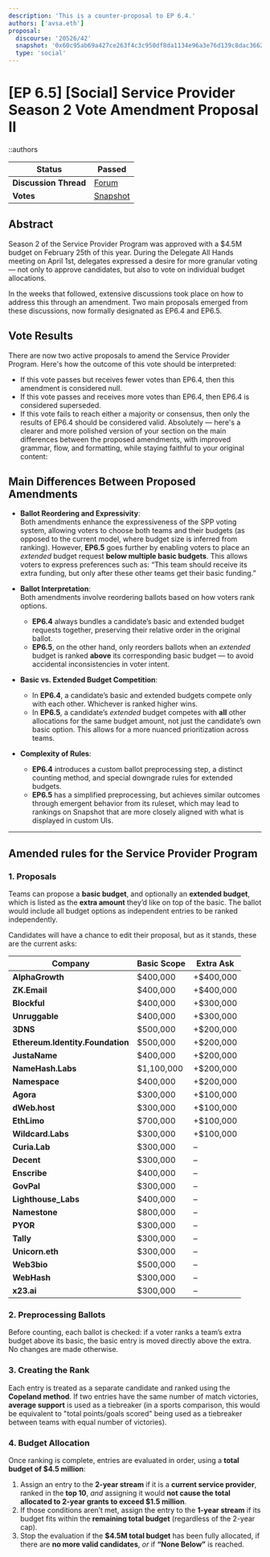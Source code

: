 ```yaml
---
description: 'This is a counter-proposal to EP 6.4.'
authors: ['avsa.eth']
proposal:
  discourse: '20526/42'
  snapshot: '0x60c95ab69a427ce263f4c3c950df8da1134e96a3e76d139c8dac366271009530'
  type: 'social'
---
```


# [EP 6.5] [Social] Service Provider Season 2 Vote Amendment Proposal II

::authors

| **Status**            | Passed                                                                                                                   |
| --------------------- | ------------------------------------------------------------------------------------------------------------------------ |
| **Discussion Thread** | [Forum](https://discuss.ens.domains/t/20526/42)                                                                          |
| **Votes**             | [Snapshot](https://snapshot.box/#/s:ens.eth/proposal/0x60c95ab69a427ce263f4c3c950df8da1134e96a3e76d139c8dac366271009530) |

## Abstract

Season 2 of the Service Provider Program was approved with a $4.5M budget on February 25th of this year. During the Delegate All Hands meeting on April 1st, delegates expressed a desire for more granular voting — not only to approve candidates, but also to vote on individual budget allocations.

In the weeks that followed, extensive discussions took place on how to address this through an amendment. Two main proposals emerged from these discussions, now formally designated as EP6.4 and EP6.5.

## Vote Results

There are now two active proposals to amend the Service Provider Program. Here's how the outcome of this vote should be interpreted:

- If this vote passes but receives fewer votes than EP6.4, then this amendment is considered null.
- If this vote passes and receives more votes than EP6.4, then EP6.4 is considered superseded.
- If this vote fails to reach either a majority or consensus, then only the results of EP6.4 should be considered valid.
  Absolutely — here's a clearer and more polished version of your section on the main differences between the proposed amendments, with improved grammar, flow, and formatting, while staying faithful to your original content:

## Main Differences Between Proposed Amendments

- **Ballot Reordering and Expressivity**:  
  Both amendments enhance the expressiveness of the SPP voting system, allowing voters to choose both teams and their budgets (as opposed to the current model, where budget size is inferred from ranking). However, **EP6.5** goes further by enabling voters to place an _extended_ budget request **below multiple basic budgets**. This allows voters to express preferences such as: “This team should receive its extra funding, but only after these other teams get their basic funding.”

- **Ballot Interpretation**:  
  Both amendments involve reordering ballots based on how voters rank options.

  - **EP6.4** always bundles a candidate’s basic and extended budget requests together, preserving their relative order in the original ballot.
  - **EP6.5**, on the other hand, only reorders ballots when an _extended_ budget is ranked **above** its corresponding basic budget — to avoid accidental inconsistencies in voter intent.

- **Basic vs. Extended Budget Competition**:

  - In **EP6.4**, a candidate’s basic and extended budgets compete only with each other. Whichever is ranked higher wins.
  - In **EP6.5**, a candidate’s _extended_ budget competes with **all** other allocations for the same budget amount, not just the candidate’s own basic option. This allows for a more nuanced prioritization across teams.

- **Complexity of Rules**:
  - **EP6.4** introduces a custom ballot preprocessing step, a distinct counting method, and special downgrade rules for extended budgets.
  - **EP6.5** has a simplified preprocessing, but achieves similar outcomes through emergent behavior from its ruleset, which may lead to rankings on Snapshot that are more closely aligned with what is displayed in custom UIs.

---

## Amended rules for the Service Provider Program

### 1. Proposals

Teams can propose a **basic budget**, and optionally an **extended budget**, which is listed as the **extra amount** they’d like on top of the basic. The ballot would include all budget options as independent entries to be ranked independently.

Candidates will have a chance to edit their proposal, but as it stands, these are the current asks:

| Company                          | Basic Scope | Extra Ask |
| -------------------------------- | ----------- | --------- |
| **AlphaGrowth**                  | $400,000    | +$400,000 |
| **ZK.Email**                     | $400,000    | +$400,000 |
| **Blockful**                     | $400,000    | +$300,000 |
| **Unruggable**                   | $400,000    | +$300,000 |
| **3DNS**                         | $500,000    | +$200,000 |
| **Ethereum.Identity.Foundation** | $500,000    | +$200,000 |
| **JustaName**                    | $400,000    | +$200,000 |
| **NameHash.Labs**                | $1,100,000  | +$200,000 |
| **Namespace**                    | $400,000    | +$200,000 |
| **Agora**                        | $300,000    | +$100,000 |
| **dWeb.host**                    | $300,000    | +$100,000 |
| **EthLimo**                      | $700,000    | +$100,000 |
| **Wildcard.Labs**                | $300,000    | +$100,000 |
| **Curia.Lab**                    | $300,000    | –         |
| **Decent**                       | $300,000    | –         |
| **Enscribe**                     | $400,000    | –         |
| **GovPal**                       | $300,000    | –         |
| **Lighthouse_Labs**              | $400,000    | –         |
| **Namestone**                    | $800,000    | –         |
| **PYOR**                         | $300,000    | –         |
| **Tally**                        | $300,000    | –         |
| **Unicorn.eth**                  | $300,000    | –         |
| **Web3bio**                      | $500,000    | –         |
| **WebHash**                      | $300,000    | –         |
| **x23.ai**                       | $300,000    | –         |

### 2. Preprocessing Ballots

Before counting, each ballot is checked: if a voter ranks a team’s extra budget above its basic, the basic entry is moved directly above the extra. No changes are made otherwise.

### 3. Creating the Rank

Each entry is treated as a separate candidate and ranked using the **Copeland method**. If two entries have the same number of match victories, **average support** is used as a tiebreaker (in a sports comparison, this would be equivalent to \"total points/goals scored\" being used as a tiebreaker between teams with equal number of victories).

### 4. Budget Allocation

Once ranking is complete, entries are evaluated in order, using a **total budget of $4.5 million**:

1. Assign an entry to the **2-year stream** if it is a **current service provider**, ranked in the **top 10**, _and_ assigning it would **not cause the total allocated to 2-year grants to exceed $1.5 million**.
2. If those conditions aren’t met, assign the entry to the **1-year stream** if its budget fits within the **remaining total budget** (regardless of the 2-year cap).
3. Stop the evaluation if the **$4.5M total budget** has been fully allocated, if there are **no more valid candidates**, _or_ if **“None Below”** is reached.
